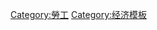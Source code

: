 {{Navbox
| name = 就業
| title = [[僱傭]]
| bodyclass = hlist
| groupstyle = width:14%;

| group1 = [[勞動契約|契約]]成立（[[求职]]）
| list1 = 
* [[履歷]]
* [[面试]]
* [[招聘]]
* [[獵頭_(招聘)|獵頭／挖角]]
* [[背景调查]]
* [[試用期]]
* [[藥物測試]]

| group2 = [[工資]]
| list2 = 
* [[最低工資]]
* [[維生工資]]
* [[績效工資|績效獎金]]
* [[同工同酬]]

|group3=工時
|list3={{Navbox|child

|group1=工作時間
|list1=
* [[全職]]
* [[兼職]]
* [[責任制]]
* [[輪班工作制]]
* [[朝九晚五]]
* [[彈性工時]]
* [[加班]]
* [[公司日曆]]
* [[工時規管|-{zh-cn:工时限制; zh-tw:工時規管}-]]（[[工時規管|標準工時]]
* [[工時規管|最高工時]]）
* [[八小時工作制]]
* [[六小時工作制]]
|group2=[[休假]]
|list2= 
* [[一例一休]]
* [[無薪假]]
* [[五天工作制]]
* [[每周四天工作制|四天工作制]]
* [[996工作制]]
* [[事假]]
* [[病假]]
* [[喪假]]
* [[公假]]
* [[年假]]
* [[補休]]
* [[公眾假日|-{zh-cn:公众假日; zh-hk:公眾假日; zh-tw:國定假日}-]]
* [[災防假|-{zh-cn:因灾停班停课; zh-tw:災防假}-]]
* [[月事假]]
* [[婚假]]
* [[產假與育嬰假|產假]]
* [[產假與育嬰假|育嬰假]]
* [[家庭照顧假]]
* [[停權|留職停薪]]
}}

|group4= 職業安全、健康
|list4=
* [[職業傷害]]
* [[職業安全健康|職業安全]]
* [[职业病|職業病]]
* [[過勞死]]
* [[壓力 (醫學)|壓力]]
* [[職場欺凌|職場霸凌]]
* [[人因工程学]]
* [[職業過勞]] 
* [[重複性勞損]]
<!-- - [[精神疾病]]
* [[情緒勞動]] -->

|group5= 勞工保險
|list5=
* [[醫療保險]]
* [[勞工保險 (中華民國)|勞工保險]]{{Small|（台湾）}}
* [[五险一金]]{{Small|（中国大陆）}}

|group6=[[員工福利]]、津貼
|list6=
* [[下午茶]]時間
* [[三節獎金]]
* [[十三薪]]
* [[做牙#吃尾牙|尾牙]]
* [[生日|慶生會]]
* [[责任保险|團體保險]]
* [[宿舍|員工宿舍]]
* [[員工餐飲]]
* [[員工旅遊]]
* [[員工價]]
* [[公司车]]
<!--
* [[双粮]]
* [[福利房]] -->

|group7= [[失業]]
|list7=
* [[解僱]]
** [[解僱最後手段性原則]]
* [[裁員|裁員（大量解僱）]]
* [[下岗]]
* [[辭職]]
* [[失業保險|失業救助]]
* [[破產|公司破產]]／工資-{zh-cn:垫付; zh-tw:墊償}- 
* [[提早退休计划]]

|group8 = 退职
|list8 = 
* [[职业退出]]
** 引退
** [[退伍]]
** [[退役]]
* [[退休]]
** [[退休金]]

| group9 = 型態
| list9 =
* [[全職]]
**[[长期雇员]]
**[[合同工]]
**[[人力派遣|勞務派遣（派遣工）]]
* 介於雇主與勞工間：[[經理]]
* 非典型勞動：[[臨時工]]
* [[兼職]]
* [[零工經濟]]
* [[勤工助学|-{zh-cn:勤工俭学; zh-tw:工讀}-]]
* [[暑期工]]
* [[實習生]]
* [[建教合作]] 
* [[產學合作]]
* 類似勞工：[[自僱|自僱人士]]
* [[自由職業|自由職業者]]
* [[居家就業]]
* [[獨立合同人|獨立承攬人]]
* 無償服務：[[志願者|-{zh-hans:志愿者;zh-hk:義工; zh-tw:志工;}-]]

| group10 = 集體勞動權
| list10 = 
* [[工会]]
* [[集體協商]]
* [[罷工]]
* [[怠工]]
* [[按章工作]]
* [[不當勞動行為]]
* [[勞工運動]]

|group11= 違法行為
|list11=
* [[童工]]
* [[廉價勞工]]
* [[黑市勞工|非法勞工]]
* [[人口贩卖]]
* [[強迫勞動]]
* [[包身工|工奴]]
* [[性骚扰|職場性騷擾]]
* [[性別歧視]]
* [[著裝守則]]
* [[層壓式推銷]]
* [[血汗工廠]]
* [[無薪加班]]
* 濫用[[志願者|-{zh-hans:志愿者;zh-hk:義工; zh-tw:志工;}-]]
* 低薪[[實習]]
* 濫用[[責任制]] 
* 規避[[退休金]]及[[遣散費]]
* [[不當勞動行為]]
** [[黄犬契约]]
<!--
* 同業聯合打壓薪資
 -->

| group12 = 其他
| list12 =
* [[就業推銷法|就業推銷騙術]]
* [[勞資爭議]]
* [[競業條款]]
* [[工作貧窮]]
* [[窗邊族]]
* [[辦公室政治]]
* [[人事管理]]
* [[職業道德]]
* [[工作與生活的平衡]]
* [[玻璃天花板]]
* [[拒絕工作]]

|below = ;{{icon|Template}} 請參閱模板
<!--
* [[Template:Aspects of corporations|Aspects of corporations]]
* [[Template:Aspects of jobs|Aspects of jobs]]
* [[Template:Aspects of occupations|Aspects of occupations]]
* [[Template:Aspects of organizations|Aspects of organizations]]
* [[Template:Aspects of workplaces|Aspects of workplaces]]
-->
* [[Template:公司头衔|公司头衔]]
* [[Template:Organized labor|有組織的勞工]]

}}<noinclude>
[[Category:勞工]]
[[Category:经济模板]]
</noinclude>